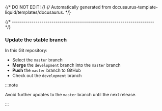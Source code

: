{/* DO NOT EDIT! */}
{/* Automatically generated from docusaurus-template-liquid/templates/docusaurus. */}

{/* ------------------------------------------------------------------------ */}

### Update the stable branch

In this Git repository:

- Select the `master` branch
- **Merge** the `development` branch into the `master` branch
- **Push** the `master` branch to GitHub
- Check out the `development` branch

:::note

Avoid further updates to the `master` branch until the next release.

:::

